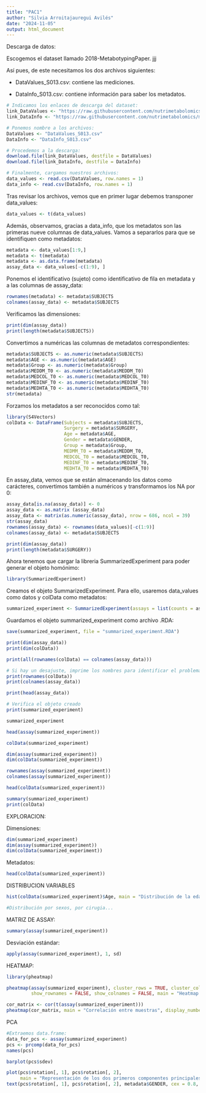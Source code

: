 ```yaml
---
title: "PAC1"
author: "Silvia Arroitajauregui Avilés"
date: "2024-11-05"
output: html_document
---
```


Descarga de datos:

Escogemos el dataset llamado 2018-MetabotypingPaper. jjj

Así pues, de este necesitamos los dos archivos siguientes:

-   DataValues_S013.csv: contiene las mediciones.

-   DataInfo_S013.csv: contiene información para saber los metadatos.

```r
# Indicamos los enlaces de descarga del dataset:
link_DataValues <- "https://raw.githubusercontent.com/nutrimetabolomics/metaboData/main/Datasets/2018-MetabotypingPaper/DataValues_S013.csv"
link_DataInfo <- "https://raw.githubusercontent.com/nutrimetabolomics/metaboData/main/Datasets/2018-MetabotypingPaper/DataInfo_S013.csv"
```

```r
# Ponemos nombre a los archivos:
DataValues <- "DataValues_S013.csv"
DataInfo <- "DataInfo_S013.csv"
```

```r
# Procedemos a la descarga:
download.file(link_DataValues, destfile = DataValues)
download.file(link_DataInfo, destfile = DataInfo)
```

```r
# Finalmente, cargamos nuestros archivos:
data_values <- read.csv(DataValues, row.names = 1)
data_info <- read.csv(DataInfo, row.names = 1)
```

Tras revisar los archivos, vemos que en primer lugar debemos transponer data_values:

```r
data_values <- t(data_values)
```

Además, observamos, gracias a data_info, que los metadatos son las primeras nueve columnas de data_values. Vamos a separarlos para que se identifiquen como metadatos:

```r
metadata <- data_values[1:9,]
metadata <- t(metadata)
metadata <- as.data.frame(metadata)
assay_data <- data_values[-c(1:9), ]
```

Ponemos el identificativo (sujeto) como identificativo de fila en metadata y a las columnas de assay_data:

```r
rownames(metadata) <- metadata$SUBJECTS
colnames(assay_data) <- metadata$SUBJECTS
```

Verificamos las dimensiones:

```r
print(dim(assay_data))
print(length(metadata$SUBJECTS))
```

Convertimos a numéricas las columnas de metadatos correspondientes:

```r
metadata$SUBJECTS <- as.numeric(metadata$SUBJECTS)
metadata$AGE <- as.numeric(metadata$AGE)
metadata$Group <- as.numeric(metadata$Group)
metadata$MEDDM_T0 <- as.numeric(metadata$MEDDM_T0)
metadata$MEDCOL_T0 <- as.numeric(metadata$MEDCOL_T0)
metadata$MEDINF_T0 <- as.numeric(metadata$MEDINF_T0)
metadata$MEDHTA_T0 <- as.numeric(metadata$MEDHTA_T0)
str(metadata)
```

Forzamos los metadatos a ser reconocidos como tal:

```r
library(S4Vectors)
colData <- DataFrame(Subjects = metadata$SUBJECTS,
                     Surgery = metadata$SURGERY,
                     Age = metadata$AGE, 
                     Gender = metadata$GENDER,
                     Group = metadata$Group,
                     MEDMM_T0 = metadata$MEDDM_T0, 
                     MEDCOL_T0 = metadata$MEDCOL_T0, 
                     MEDINF_T0 = metadata$MEDINF_T0, 
                     MEDHTA_T0 = metadata$MEDHTA_T0)
```

En assay_data, vemos que se están almacenando los datos como carácteres, convertimos también a numéricos y transformamos los NA por 0:

```r
assay_data[is.na(assay_data)] <- 0
assay_data <- as.matrix (assay_data)
assay_data <- matrix(as.numeric(assay_data), nrow = 686, ncol = 39)
str(assay_data)
rownames(assay_data) <- rownames(data_values)[-c(1:9)]
colnames(assay_data) <- metadata$SUBJECTS
```

```r
print(dim(assay_data))
print(length(metadata$SURGERY))
```

Ahora tenemos que cargar la libreria SummarizedExperiment para poder generar el objeto homónimo:

```r
library(SummarizedExperiment)
```

Creamos el objeto SummarizedExperiment. Para ello, usaremos data_values como datos y colData como metadatos:

```r
summarized_experiment <- SummarizedExperiment(assays = list(counts = assay_data), colData = colData)
```

Guardamos el objeto summarized_experiment como archivo .RDA:

```r
save(summarized_experiment, file = "summarized_experiment.RDA")
```

```r
print(dim(assay_data))
print(dim(colData))

print(all(rownames(colData) == colnames(assay_data)))

# Si hay un desajuste, imprime los nombres para identificar el problema
print(rownames(colData))
print(colnames(assay_data))

print(head(assay_data))

# Verifica el objeto creado
print(summarized_experiment)
```

```r
summarized_experiment
```

```r
head(assay(summarized_experiment))
```

```r
colData(summarized_experiment)
```

```r
dim(assay(summarized_experiment))
dim(colData(summarized_experiment))
```

```r
rownames(assay(summarized_experiment))
colnames(assay(summarized_experiment))
```

```r
head(colData(summarized_experiment))
```

```r
summary(summarized_experiment)
print(colData)
```

EXPLORACION:

Dimensiones:

```r
dim(summarized_experiment)
dim(assay(summarized_experiment))
dim(colData(summarized_experiment))
```

Metadatos:

```r
head(colData(summarized_experiment))
```

DISTRIBUCION VARIABLES

```r
hist(colData(summarized_experiment)$Age, main = "Distribución de la edad", xlab = "Edad")
```

```r
#Distribución por sexos, por cirugia...
```

MATRIZ DE ASSAY:

```r
summary(assay(summarized_experiment))
```

Desviación estándar:

```r
apply(assay(summarized_experiment), 1, sd)
```

HEATMAP:

```r
library(pheatmap)

pheatmap(assay(summarized_experiment), cluster_rows = TRUE, cluster_cols = TRUE, 
         show_rownames = FALSE, show_colnames = FALSE, main = "Heatmap de todas las muestras")
```

```r
cor_matrix <- cor(t(assay(summarized_experiment)))
pheatmap(cor_matrix, main = "Correlación entre muestras", display_numbers = TRUE)
```

PCA

```r
#Extraemos data.frame:
data_for_pcs <- assay(summarized_experiment)
pcs <- prcomp(data_for_pcs)
names(pcs)
```

```r
barplot(pcs$sdev)
```

```r
plot(pcs$rotation[, 1], pcs$rotation[, 2],
     main = "Representación de los dos primeros componentes principales")
text(pcs$rotation[, 1], pcs$rotation[, 2], metadata$GENDER, cex = 0.8, pps = 3)
```
